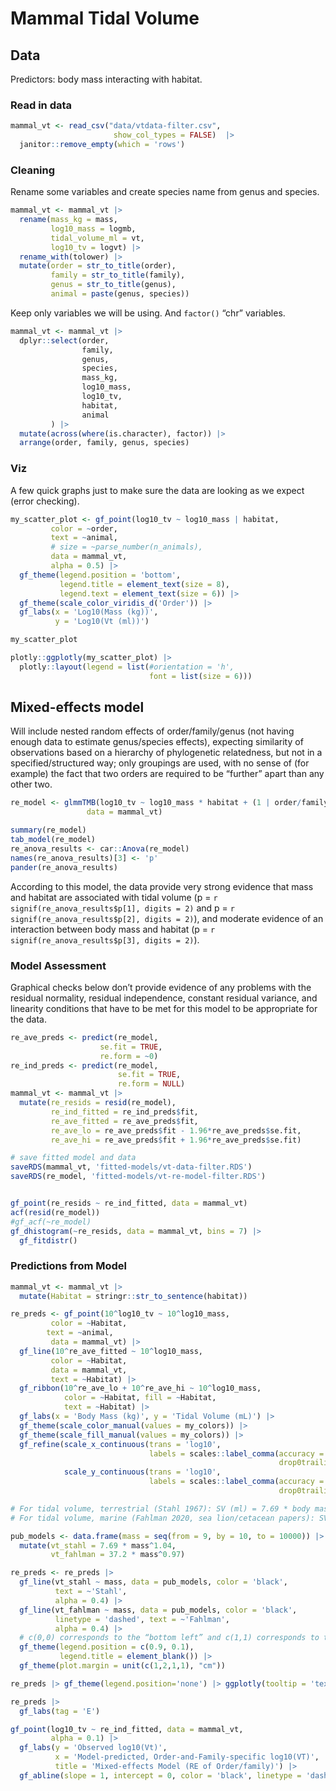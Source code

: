 # Mammal Tidal Volume

## Data

Predictors: body mass interacting with habitat.


### Read in data 

```r
mammal_vt <- read_csv("data/vtdata-filter.csv",
                       show_col_types = FALSE)  |>
  janitor::remove_empty(which = 'rows')
```

### Cleaning

Rename some variables and create species name from genus and species. 

```r
mammal_vt <- mammal_vt |>
  rename(mass_kg = mass,
         log10_mass = logmb,
         tidal_volume_ml = vt,
         log10_tv = logvt) |>
  rename_with(tolower) |>
  mutate(order = str_to_title(order),
         family = str_to_title(family),
         genus = str_to_title(genus),
         animal = paste(genus, species))
```

Keep only variables we will be using. And `factor()` "chr" variables.

```r
mammal_vt <- mammal_vt |>
  dplyr::select(order,
                family,
                genus,
                species, 
                mass_kg,
                log10_mass,
                log10_tv,
                habitat,
                animal
         ) |>
  mutate(across(where(is.character), factor)) |>
  arrange(order, family, genus, species)
```

### Viz
A few quick graphs just to make sure the data are looking as we expect (error checking).


```r
my_scatter_plot <- gf_point(log10_tv ~ log10_mass | habitat,
         color = ~order,
         text = ~animal,
         # size = ~parse_number(n_animals),
         data = mammal_vt,
         alpha = 0.5) |>
  gf_theme(legend.position = 'bottom',
           legend.title = element_text(size = 8),
           legend.text = element_text(size = 6)) |>
  gf_theme(scale_color_viridis_d('Order')) |>
  gf_labs(x = 'Log10(Mass (kg))',
          y = 'Log10(Vt (ml))') 
```

```r
my_scatter_plot
```

```r
plotly::ggplotly(my_scatter_plot) |>
  plotly::layout(legend = list(#orientation = 'h',
                               font = list(size = 6)))
```


## Mixed-effects model 

Will include nested random effects of order/family/genus (not having enough data to estimate genus/species effects), expecting similarity of observations based on a hierarchy of phylogenetic relatedness, but not in a specified/structured way; only groupings are used, with no sense of (for example) the fact that two orders are required to be "further" apart than any other two.

```r
re_model <- glmmTMB(log10_tv ~ log10_mass * habitat + (1 | order/family),
                 data = mammal_vt)

summary(re_model)
tab_model(re_model) 
re_anova_results <- car::Anova(re_model)
names(re_anova_results)[3] <- 'p'
pander(re_anova_results)
```

According to this model, the data provide very strong evidence that mass and habitat are associated with tidal volume (p = `r signif(re_anova_results$p[1], digits = 2)` and p = `r signif(re_anova_results$p[2], digits = 2)`), and moderate evidence of an interaction between body mass and habitat (p = `r signif(re_anova_results$p[3], digits = 2)`).

### Model Assessment

Graphical checks below don't provide evidence of any problems with the residual normality, residual independence, constant residual variance, and linearity conditions that have to be met for this model to be appropriate for the data.

```r
re_ave_preds <- predict(re_model, 
                    se.fit = TRUE,
                    re.form = ~0)
re_ind_preds <- predict(re_model,
                        se.fit = TRUE,
                        re.form = NULL)
mammal_vt <- mammal_vt |>
  mutate(re_resids = resid(re_model),
         re_ind_fitted = re_ind_preds$fit,
         re_ave_fitted = re_ave_preds$fit,
         re_ave_lo = re_ave_preds$fit - 1.96*re_ave_preds$se.fit,
         re_ave_hi = re_ave_preds$fit + 1.96*re_ave_preds$se.fit)

# save fitted model and data
saveRDS(mammal_vt, 'fitted-models/vt-data-filter.RDS')
saveRDS(re_model, 'fitted-models/vt-re-model-filter.RDS')


gf_point(re_resids ~ re_ind_fitted, data = mammal_vt)
acf(resid(re_model))
#gf_acf(~re_model)
gf_dhistogram(~re_resids, data = mammal_vt, bins = 7) |>
  gf_fitdistr()
```

### Predictions from Model

```r
mammal_vt <- mammal_vt |>
  mutate(Habitat = stringr::str_to_sentence(habitat))

re_preds <- gf_point(10^log10_tv ~ 10^log10_mass,
         color = ~Habitat,
        text = ~animal,
         data = mammal_vt) |> 
  gf_line(10^re_ave_fitted ~ 10^log10_mass,
         color = ~Habitat,
         data = mammal_vt,
         text = ~Habitat) |>
  gf_ribbon(10^re_ave_lo + 10^re_ave_hi ~ 10^log10_mass,
            color = ~Habitat, fill = ~Habitat, 
            text = ~Habitat) |> 
  gf_labs(x = 'Body Mass (kg)', y = 'Tidal Volume (mL)') |> 
  gf_theme(scale_color_manual(values = my_colors)) |>
  gf_theme(scale_fill_manual(values = my_colors)) |>
  gf_refine(scale_x_continuous(trans = 'log10',
                               labels = scales::label_comma(accuracy = 0.001,
                                                            drop0trailing = TRUE)),
            scale_y_continuous(trans = 'log10',
                               labels = scales::label_comma(accuracy = 0.001,
                                                            drop0trailing = TRUE)))

# For tidal volume, terrestrial (Stahl 1967): SV (ml) = 7.69 * body mass^1.04 
# For tidal volume, marine (Fahlman 2020, sea lion/cetacean papers): SV (l) = 0.0372 * body mass^0.97 

pub_models <- data.frame(mass = seq(from = 9, by = 10, to = 10000)) |> # data.frame(mass = seq(from = 0.008, by = 0.1, to = 5200)) |>
  mutate(vt_stahl = 7.69 * mass^1.04,
         vt_fahlman = 37.2 * mass^0.97)

re_preds <- re_preds |>
  gf_line(vt_stahl ~ mass, data = pub_models, color = 'black',
          text = ~'Stahl',
          alpha = 0.4) |>
  gf_line(vt_fahlman ~ mass, data = pub_models, color = 'black',
          linetype = 'dashed', text = ~'Fahlman',
          alpha = 0.4) |>
  # c(0,0) corresponds to the “bottom left” and c(1,1) corresponds to the “top right” position
  gf_theme(legend.position = c(0.9, 0.1),
           legend.title = element_blank()) |>
  gf_theme(plot.margin = unit(c(1,2,1,1), "cm"))
```

```r
re_preds |> gf_theme(legend.position='none') |> ggplotly(tooltip = 'text')
```

```r
re_preds |>
  gf_labs(tag = 'E')
```


```r
gf_point(log10_tv ~ re_ind_fitted, data = mammal_vt,
         alpha = 0.1) |>
  gf_labs(y = 'Observed log10(Vt)',
          x = 'Model-predicted, Order-and-Family-specific log10(VT)',
          title = 'Mixed-effects Model (RE of Order/family)') |>
  gf_abline(slope = 1, intercept = 0, color = 'black', linetype = 'dashed')
```
